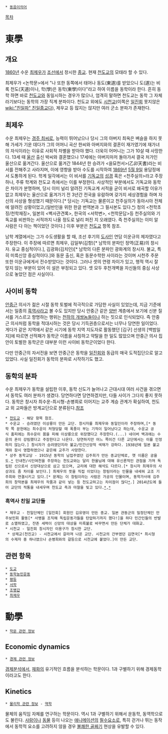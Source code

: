  * [[동음이의어]]

[[목차]]
= 東學 =
== 개요 ==
[[1860년]] 수운 [[최제우]]가 [[조선]]에서 창시한 [[종교]]. 현재 [[천도교]]의 모태라 할 수 있다.

최제우가 <논학문>에서 "나 또한 동쪽에서 태어나 동도(東道)를 받았으니 도(道)는 비록 천도(天道)이나, 학(學)은 동학(東學)이다"라고 하여 이름을 동학이라 한다. 흔히 동학 하면 바로 [[천도교]]와 동일시하는 경우가 많으나, 엄격히 말하면 천도교는 동학 그 자체라기보다는 동학의 가장 직계 분파이다. 천도교 외에도 [[시천교]](이쪽은 [[일진회]] 못지않은 [[wiki:"친일파" 친일종교]]다), 제우교 등 많지는 않지만 여러 군소 분파가 존재한다.

== 최제우 ==
수운 최제우는 [[경주 최씨]]로, 능력이 뛰어났으나 당시 그의 아버지 최옥은 벼슬을 하지 못해 가세가 기운 데다가 그의 어머니 곡산 한씨와 아버지와의 결혼이 재가였기에 재가녀의 자식이라는 이유로 사회적 차별을 받아야 했다. 더욱이 어머니는 그가 10살 때 사망한다. 13세 때 [[울산]] 출신 박씨와 결혼했으나 17세에는 아버지마저 돌아가셔 결국 처가인 울산으로 옮겨간다. 울산으로 옮겨간 1844년 한 승려가 <을묘천서>(乙卯天書)라는 비서를 전해주고 사라지며, 이에 영향을 받아 수도를 시작하여 [[1869년]] [[5월 9일]] 용담정에서 도통하게 된다. 학계 일각에서는 이 비서를 [[기독교]]의 [[성경]] 혹은 <천주실의>라고 주장하나, 주류 학계와 천도교 측에서는 이를 부정한다. 사상적인 부분에서도 기독교와 동학은 차이가 분명하며, 당시 이미 널리 알려진 기독교계 서적을 굳이 비서로 왜곡할 이유가 없고 최제우는 울산으로 옮겨가기 전 3년간 전국을 유람하며 갖가지 세상경험을 하며 자신의 사상을 형성했기 때문이다.[* 당시는 기독교는 물론이고 천주실의가 동아시아 전체에 알려진 상황이었고,(일반인을 위한 한글 번역본과 그 필사본도 있다.[http://terms.naver.com/entry.nhn?docId=1146280&cid=40942&categoryId=31575 *]) 청의 <천학초징/천학재징>, 일본의 <벽사관견록>, 한국의 <서학변>, <천학문답>등 천주실의와 기독교를 비판하는 서적까지 나올 정도로 널리 퍼진 지 오래였다. 즉 천주실의는 이미 알 사람은 다 아는 책이었던 것이다.] 이후 부분은 [[천도교]] 항목 참조.

남학 계열에서는 그가 수도생활을 할 때, 조선 후기의 [[도사]]인 연담 이운규의 제자였다고 주장한다. 이 주장에 따르면 최제우, 김일부(김항)[* 남학의 분파인 정역(正易)의 창시자. 유교 중심적이다.], 김광화(김치인)[* 남학의 다른 분파인 광화계의 창시자. 불교, 특히 미륵신앙 중심적이다.]와 동문 출신, 혹은 동문수학한 사이라는 것이며 시천주 주문 또한 이운규에게서 전수받았다는 것이다. 그러나 셋의 연령 차이가 있고, 행적 역시 잘 맞지 않는 부분이 있어 이 설은 부정되고 있다. 셋 모두 후천개벽을 자신들의 중심 사상으로 놓았던 점은 사실이다. 

== 사이비 동학 ==
[[안중근]] 의사가 젊은 시절 동학 토벌에 적극적으로 가담한 사실이 있었는데, 지금 기준에서는 일종의 [[흑역사]]라고 볼 수도 있지만 당시 안중근 같은 [[양반]] 계층에서 보기에 신분 질서를 거스르고 항명하는 행위는 [[천하의 개쌍놈들]]이나 하는 짓으로 인식되었다. 즉 안중근 의사처럼 동학을 적대시하는 것은 당시 기득권층으로서는 너무나 당연한 일이었다. 게다가 같은 지역에서 같은 시기에 동학 지역 지도자로 활동했던 [김구] 선생의 [백범일지]에 따르면 산적패가 동학군 이름을 사칭하고 약탈을 한 일도 많았으며 안중근 의사 집안이 토벌한 동학군은 대부분 이런 사이비 동학군이었다 한다.

다만 안중근의 자서전을 보면 안중근은 동학을 [[일진회]]와 동급의 매국 도적집단으로 알고 있었다. 사실 일진회가 동학의 분파로 시작하기도 했고.

== 동학의 분파 ==
수운 최제우가 동학을 설립한 이후, 동학 신도가 늘어나고 근대시대 여러 사건을 겪으면서 동학도 여러 분파가 생겼다. 당연하다면 당연하겠지만, 다들 사이가 그다지 좋지 못하다. 동학은 창시자 최수운-최시형-손병희로 이어지는 교주 계승 관계가 확실하여, 천도교 외 교파들은 방계교단으로 분류된다.[http://ko.m.wikisource.org/wiki/%EA%B8%80%EB%A1%9C%EB%B2%8C_%EC%84%B8%EA%B3%84_%EB%8C%80%EB%B0%B1%EA%B3%BC%EC%82%AC%EC%A0%84/%EC%A2%85%EA%B5%90%C2%B7%EC%B2%A0%ED%95%99/%ED%95%9C%EA%B5%AD%EC%9D%98_%EC%A2%85%EA%B5%90/%EB%8F%99%ED%95%99%EF%BC%8D%EC%B2%9C%EB%8F%84%EA%B5%90/%EB%8F%99%ED%95%99%EC%9D%98_%EA%B5%90%ED%8C%8C 참조]

 * [[천도교]] - 해당 항목 참조.
 * 수운교 - 승려였던 이상룡이 만든 교단. 창시자를 최제우와 동일인이라 주장하며,[* 동학 쪽 문헌에는 최수운이 처형당할 때 폭풍이 부는 기적이 일어났다고 하는데, 수운교 공식 홈피에는 최수운이 몸을 피해 이상룡으로 위장했다고 주장한다.(...) 네이버 백과에는 수운의 혼이 강림했다고 주장한다고 나온다. 당연하지만 어느 쪽이건 다른 교단에서는 이를 인정하지 않는다.] 창시자가 승려였던지라 불교/민간신앙적 색채가 강하다. 1938년에 일본 불교계와 잠시 영합하였으나 같은해 교주가 사망한다.
 * 상주 동학교당 - 1915년 동학의 남접주였던 김주희가 만든 종교단체로, 옛 이름은 궁을도.[http://www.chondogyo.or.kr/niabbs4/bbs.php?bbstable=free&call=read&page=1&no=995 *] 인내천/시인여천을 주장하는 천도교와는 달리 한울님에 대해 유신론적인 관점을 가져 독립된 신으로서 신앙대상으로 삼고 있으며, 교리에 대한 해석도 다르다.[* 창시자 최제우의 사상과도 좀 차이를 보인다.] 최제우의 뜻을 직접 이었다는 창림이라는 인물을 내세워 교조 기주희와 연결시키고 있다.[* 문제는 이 창림이라는 사람은 가공의 인물이며, 동학가사에 김주희의 창작본을 최제우의 작품과 같이 넣는 등 천도교하고는 차이점이 많다[http://terms.naver.com/entry.nhn?docId=544607&cid=46642&categoryId=46642 *].] 2014년도에 들어 교단의 적통을 내세우며 천도교 측과 마찰을 빚고 있다.[http://www.chondogyo.or.kr/niabbs4/bbs.php?bbstable=free&call=read&page=1&no=1361 *],[http://www.chondogyo.or.kr/niabbs4/bbs.php?bbstable=free&call=read&page=1&no=1303 *] 


=== 흑역사 친일 교단들 ===
 * 제우교 - 친일단체인 [일진회] 회원인 김유영이 만든 종교. 일본 관동군의 밀정단체인 만주보민회 활동[* 사병을 조직해 독립운동가들을 탄압하기까지 했다!]을 하다 민간인들의 반발로 소멸하였고, 잔존 세력이 신앙의 대상을 미륵불로 바꾸면서 만든 단체가 대화교.
 * 시천교 - 일진회 창시자인 이용구가 창시한 교단.
  * 상제교(천진교) - 시천교에서 갈라져 나온 교단. 시천교의 간부였던 김연국[* 최시형의 수제자 중 하나였으나 손병희와의 갈등으로 시천교에 붙었다.]이 만든 교단.

== 관련 항목 ==
 * [[도교]]
 * [[동학농민운동]]
 * [[평등]]
 * [[서학]]
 * [[조병갑]]
 * [[최제우]]

= 動學 =
 * [[학문 관련 정보]]

== Economic dynamics ==
 * [[경제 관련 정보]]

[[경제분석]]에서, [[재화]]의 유기적인 흐름을 분석하는 학문이다. 1과 구별하기 위해 경제동학이라고도 한다.

== Kinetics ==
 * [[물리학 관련 정보]] - [[역학]]

물체의 움직임 자체를 연구하는 학문이다. 역시 1과 구별하기 위해서 운동학, 동역학으로도 불린다.
[[사람]]이나 [[동물]] 등이 나오는 [[애니메이션]]의 [[필수요소]]로, 특히 걷거나 뛰는 동작에서 동학적 요소를 고려하지 않을 경우 [[불쾌한 골짜기]] 현상을 유발할 수 있다.
